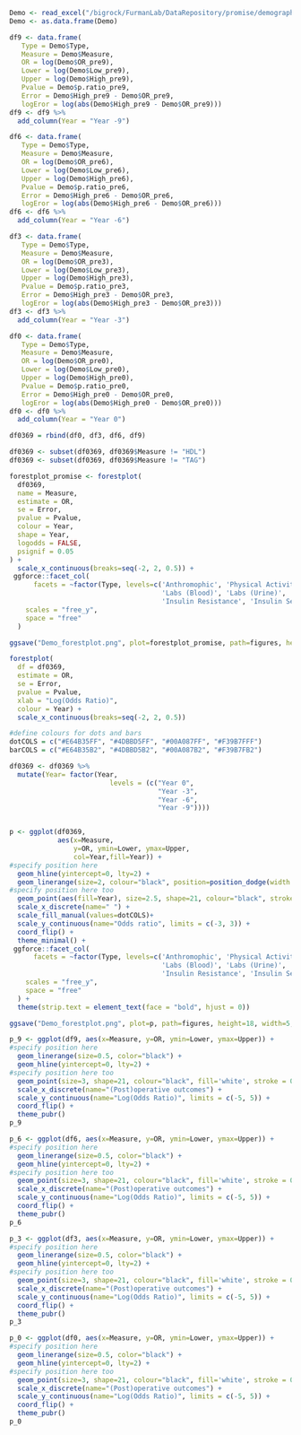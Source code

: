 
```r
Demo <- read_excel("/bigrock/FurmanLab/DataRepository/promise/demographics/Odds_ratios_9630_promise.xlsx")
Demo <- as.data.frame(Demo)
```

```r
df9 <- data.frame(
   Type = Demo$Type,
   Measure = Demo$Measure,
   OR = log(Demo$OR_pre9),
   Lower = log(Demo$Low_pre9),
   Upper = log(Demo$High_pre9),
   Pvalue = Demo$p.ratio_pre9,
   Error = Demo$High_pre9 - Demo$OR_pre9,
   logEror = log(abs(Demo$High_pre9 - Demo$OR_pre9)))
df9 <- df9 %>%
  add_column(Year = "Year -9")

df6 <- data.frame(
   Type = Demo$Type,
   Measure = Demo$Measure,
   OR = log(Demo$OR_pre6),
   Lower = log(Demo$Low_pre6),
   Upper = log(Demo$High_pre6),
   Pvalue = Demo$p.ratio_pre6,
   Error = Demo$High_pre6 - Demo$OR_pre6,
   logEror = log(abs(Demo$High_pre6 - Demo$OR_pre6)))
df6 <- df6 %>%
  add_column(Year = "Year -6")

df3 <- data.frame(
   Type = Demo$Type,
   Measure = Demo$Measure,
   OR = log(Demo$OR_pre3),
   Lower = log(Demo$Low_pre3),
   Upper = log(Demo$High_pre3),
   Pvalue = Demo$p.ratio_pre3,
   Error = Demo$High_pre3 - Demo$OR_pre3,
   logEror = log(abs(Demo$High_pre3 - Demo$OR_pre3)))
df3 <- df3 %>%
  add_column(Year = "Year -3")

df0 <- data.frame(
   Type = Demo$Type,
   Measure = Demo$Measure,
   OR = log(Demo$OR_pre0),
   Lower = log(Demo$Low_pre0),
   Upper = log(Demo$High_pre0),
   Pvalue = Demo$p.ratio_pre0,
   Error = Demo$High_pre0 - Demo$OR_pre0,
   logEror = log(abs(Demo$High_pre0 - Demo$OR_pre0)))
df0 <- df0 %>%
  add_column(Year = "Year 0")

df0369 = rbind(df0, df3, df6, df9)

df0369 <- subset(df0369, df0369$Measure != "HDL") 
df0369 <- subset(df0369, df0369$Measure != "TAG") 
```








```r
forestplot_promise <- forestplot(
  df0369,
  name = Measure,
  estimate = OR,
  se = Error,
  pvalue = Pvalue,
  colour = Year,
  shape = Year,
  logodds = FALSE,
  psignif = 0.05
) + 
  scale_x_continuous(breaks=seq(-2, 2, 0.5)) +
 ggforce::facet_col(
      facets = ~factor(Type, levels=c('Anthromophic', 'Physical Activity', 'Blood Pressure', 
                                      'Labs (Blood)', 'Labs (Urine)', 
                                      'Insulin Resistance', 'Insulin Sensitivity', 'Beta Cell Function')),
    scales = "free_y",
    space = "free"
  )

ggsave("Demo_forestplot.png", plot=forestplot_promise, path=figures, height=9, width=5, units=c("in"), dpi=300)
```



```r
forestplot(
  df = df0369,
  estimate = OR,
  se = Error,
  pvalue = Pvalue,
  xlab = "Log(Odds Ratio)",
  colour = Year) +
  scale_x_continuous(breaks=seq(-2, 2, 0.5))

```

```r
#define colours for dots and bars
dotCOLS = c("#E64B35FF", "#4DBBD5FF", "#00A087FF", "#F39B7FFF")
barCOLS = c("#E64B35B2", "#4DBBD5B2", "#00A087B2", "#F39B7FB2")

df0369 <- df0369 %>% 
  mutate(Year= factor(Year, 
                         levels = (c("Year 0",
                                     "Year -3",
                                     "Year -6",
                                     "Year -9"))))


p <- ggplot(df0369, 
            aes(x=Measure,
                y=OR, ymin=Lower, ymax=Upper,
                col=Year,fill=Year)) + 
#specify position here
  geom_hline(yintercept=0, lty=2) +
  geom_linerange(size=2, colour="black", position=position_dodge(width = 1.5)) +
#specify position here too
  geom_point(aes(fill=Year), size=2.5, shape=21, colour="black", stroke = 2, position=position_dodge(width = 1.5)) +
  scale_x_discrete(name=" ") +
  scale_fill_manual(values=dotCOLS)+
  scale_y_continuous(name="Odds ratio", limits = c(-3, 3)) +
  coord_flip() +
  theme_minimal() + 
 ggforce::facet_col(
      facets = ~factor(Type, levels=c('Anthromophic', 'Physical Activity', 'Blood Pressure', 
                                      'Labs (Blood)', 'Labs (Urine)', 
                                      'Insulin Resistance', 'Insulin Sensitivity', 'Beta Cell Function')),
    scales = "free_y",
    space = "free"
  ) +                             
  theme(strip.text = element_text(face = "bold", hjust = 0))

ggsave("Demo_forestplot.png", plot=p, path=figures, height=18, width=5, units=c("in"), dpi=300)
```











```r
p_9 <- ggplot(df9, aes(x=Measure, y=OR, ymin=Lower, ymax=Upper)) + 
#specify position here
  geom_linerange(size=0.5, color="black") +
  geom_hline(yintercept=0, lty=2) +
#specify position here too
  geom_point(size=3, shape=21, colour="black", fill='white', stroke = 0.5) +
  scale_x_discrete(name="(Post)operative outcomes") +
  scale_y_continuous(name="Log(Odds Ratio)", limits = c(-5, 5)) +
  coord_flip() +
  theme_pubr()
p_9

p_6 <- ggplot(df6, aes(x=Measure, y=OR, ymin=Lower, ymax=Upper)) + 
#specify position here
  geom_linerange(size=0.5, color="black") +
  geom_hline(yintercept=0, lty=2) +
#specify position here too
  geom_point(size=3, shape=21, colour="black", fill='white', stroke = 0.5) +
  scale_x_discrete(name="(Post)operative outcomes") +
  scale_y_continuous(name="Log(Odds Ratio)", limits = c(-5, 5)) +
  coord_flip() +
  theme_pubr()
p_6

p_3 <- ggplot(df3, aes(x=Measure, y=OR, ymin=Lower, ymax=Upper)) + 
#specify position here
  geom_linerange(size=0.5, color="black") +
  geom_hline(yintercept=0, lty=2) +
#specify position here too
  geom_point(size=3, shape=21, colour="black", fill='white', stroke = 0.5) +
  scale_x_discrete(name="(Post)operative outcomes") +
  scale_y_continuous(name="Log(Odds Ratio)", limits = c(-5, 5)) +
  coord_flip() +
  theme_pubr()
p_3

p_0 <- ggplot(df0, aes(x=Measure, y=OR, ymin=Lower, ymax=Upper)) + 
#specify position here
  geom_linerange(size=0.5, color="black") +
  geom_hline(yintercept=0, lty=2) +
#specify position here too
  geom_point(size=3, shape=21, colour="black", fill='white', stroke = 0.5) +
  scale_x_discrete(name="(Post)operative outcomes") +
  scale_y_continuous(name="Log(Odds Ratio)", limits = c(-5, 5)) +
  coord_flip() +
  theme_pubr()
p_0
```

